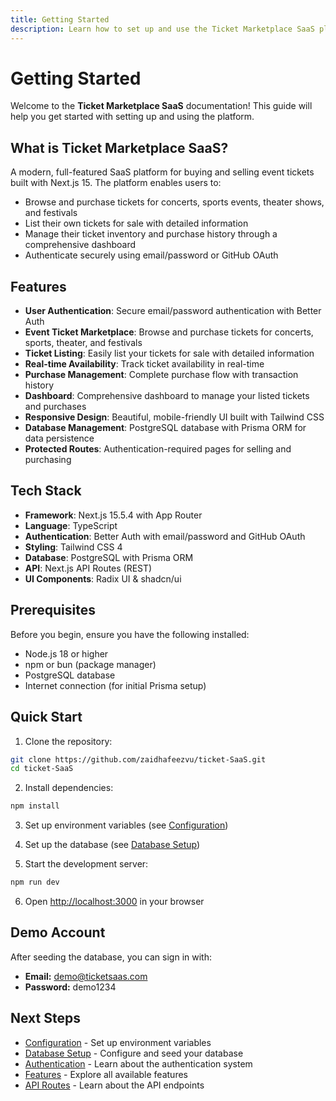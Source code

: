 ```yaml
---
title: Getting Started
description: Learn how to set up and use the Ticket Marketplace SaaS platform
---
```


# Getting Started

Welcome to the **Ticket Marketplace SaaS** documentation! This guide will help you get started with setting up and using the platform.

## What is Ticket Marketplace SaaS?

A modern, full-featured SaaS platform for buying and selling event tickets built with Next.js 15. The platform enables users to:

- Browse and purchase tickets for concerts, sports events, theater shows, and festivals
- List their own tickets for sale with detailed information
- Manage their ticket inventory and purchase history through a comprehensive dashboard
- Authenticate securely using email/password or GitHub OAuth

## Features

- **User Authentication**: Secure email/password authentication with Better Auth
- **Event Ticket Marketplace**: Browse and purchase tickets for concerts, sports, theater, and festivals
- **Ticket Listing**: Easily list your tickets for sale with detailed information
- **Real-time Availability**: Track ticket availability in real-time
- **Purchase Management**: Complete purchase flow with transaction history
- **Dashboard**: Comprehensive dashboard to manage your listed tickets and purchases
- **Responsive Design**: Beautiful, mobile-friendly UI built with Tailwind CSS
- **Database Management**: PostgreSQL database with Prisma ORM for data persistence
- **Protected Routes**: Authentication-required pages for selling and purchasing

## Tech Stack

- **Framework**: Next.js 15.5.4 with App Router
- **Language**: TypeScript
- **Authentication**: Better Auth with email/password and GitHub OAuth
- **Styling**: Tailwind CSS 4
- **Database**: PostgreSQL with Prisma ORM
- **API**: Next.js API Routes (REST)
- **UI Components**: Radix UI & shadcn/ui

## Prerequisites

Before you begin, ensure you have the following installed:

- Node.js 18 or higher
- npm or bun (package manager)
- PostgreSQL database
- Internet connection (for initial Prisma setup)

## Quick Start

1. Clone the repository:
```bash
git clone https://github.com/zaidhafeezvu/ticket-SaaS.git
cd ticket-SaaS
```

2. Install dependencies:
```bash
npm install
```

3. Set up environment variables (see [Configuration](/docs/configuration))

4. Set up the database (see [Database Setup](/docs/database))

5. Start the development server:
```bash
npm run dev
```

6. Open [http://localhost:3000](http://localhost:3000) in your browser

## Demo Account

After seeding the database, you can sign in with:
- **Email:** demo@ticketsaas.com
- **Password:** demo1234

## Next Steps

- [Configuration](/docs/configuration) - Set up environment variables
- [Database Setup](/docs/database) - Configure and seed your database
- [Authentication](/docs/authentication) - Learn about the authentication system
- [Features](/docs/features) - Explore all available features
- [API Routes](/docs/api) - Learn about the API endpoints
